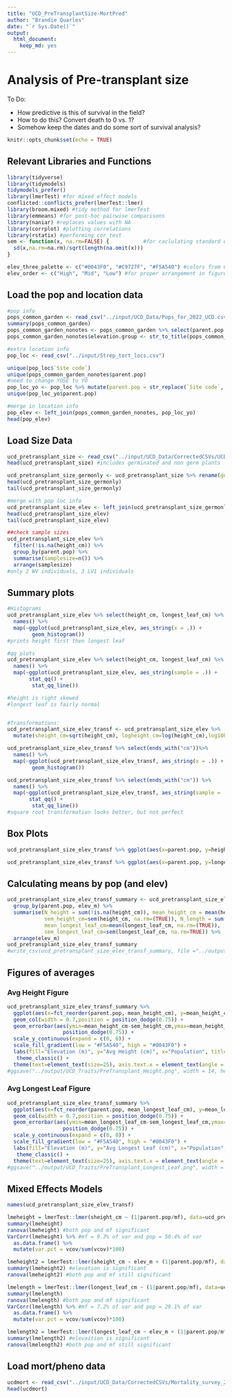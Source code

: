 ```yaml
---
title: "UCD_PreTransplantSize-MortPred"
author: "Brandie Quarles"
date: "`r Sys.Date()`"
output: 
  html_document: 
    keep_md: yes
---
```


# Analysis of Pre-transplant size

To Do:

-   How predictive is this of survival in the field?
  -   How to do this? Convert death to 0 vs. 1?
  -   Somehow keep the dates and do some sort of survival analysis?

```r
knitr::opts_chunk$set(echo = TRUE)
```

## Relevant Libraries and Functions

```r
library(tidyverse)
library(tidymodels)
tidymodels_prefer()
library(lmerTest) #for mixed effect models
conflicted::conflicts_prefer(lmerTest::lmer)
library(broom.mixed) #tidy method for lmerTest
library(emmeans) #for post-hoc pairwise comparisons 
library(naniar) #replaces values with NA
library(corrplot) #plotting correlations 
library(rstatix) #performing cor_test
sem <- function(x, na.rm=FALSE) {           #for caclulating standard error
  sd(x,na.rm=na.rm)/sqrt(length(na.omit(x)))
} 

elev_three_palette <- c("#0043F0", "#C9727F", "#F5A540") #colors from Gremer et al 2019
elev_order <- c("High", "Mid", "Low") #for proper arrangement in figures 
```

## Load the pop and location data

```r
#pop info
pops_common_garden <- read_csv("../input/UCD_Data/Pops_for_2022_UCD.csv") #pops included in common garden 
summary(pops_common_garden)
pops_common_garden_nonotes <- pops_common_garden %>% select(parent.pop:elevation.group, UCD.seed.year)
pops_common_garden_nonotes$elevation.group <- str_to_title(pops_common_garden_nonotes$elevation.group)

#extra location info 
pop_loc <- read_csv("../input/Strep_tort_locs.csv")

unique(pop_loc$`Site code`)
unique(pops_common_garden_nonotes$parent.pop)
#need to change YOSE to YO
pop_loc_yo <- pop_loc %>% mutate(parent.pop = str_replace(`Site code`, "YOSE(\\d+)", "YO\\1")) %>% select(Lat, Long, elev_m=`Elevation (m)`, parent.pop)
unique(pop_loc_yo$parent.pop)

#merge in location info
pop_elev <- left_join(pops_common_garden_nonotes, pop_loc_yo)
head(pop_elev)
```

## Load Size Data
```r
ucd_pretransplant_size <- read_csv("../input/UCD_Data/CorrectedCSVs/UCD_garden_size_measurements_20221128_corrected.csv")
head(ucd_pretransplant_size) #includes germinated and non germ plants 

ucd_pretransplant_size_germonly <- ucd_pretransplant_size %>% rename(germ = `germinated?`, height_cm = `Height (cm)`, longest_leaf_cm=`Longest leaf (cm)`) %>% filter(germ==1)
head(ucd_pretransplant_size_germonly)
tail(ucd_pretransplant_size_germonly)

#merge with pop loc info 
ucd_pretransplant_size_elev <- left_join(ucd_pretransplant_size_germonly, pop_elev)
head(ucd_pretransplant_size_elev)
tail(ucd_pretransplant_size_elev)

##check sample sizes 
ucd_pretransplant_size_elev %>% 
  filter(!is.na(height_cm)) %>% 
  group_by(parent.pop) %>% 
  summarise(samplesize=n()) %>% 
  arrange(samplesize)
#only 2 WV individuals, 3 LV1 individuals  
```

## Summary plots
```r
#Histograms
ucd_pretransplant_size_elev %>% select(height_cm, longest_leaf_cm) %>% 
  names() %>% 
  map(~ggplot(ucd_pretransplant_size_elev, aes_string(x = .)) + 
        geom_histogram())
#prints height first then longest leaf 

#qq plots 
ucd_pretransplant_size_elev %>% select(height_cm, longest_leaf_cm) %>% 
  names() %>% 
  map(~ggplot(ucd_pretransplant_size_elev, aes_string(sample = .)) + 
       stat_qq() +
        stat_qq_line())

#height is right skewed 
#longest leaf is fairly normal 


#Transformations:
ucd_pretransplant_size_elev_transf <- ucd_pretransplant_size_elev %>% 
  mutate(sheight_cm=sqrt(height_cm), logheight_cm=log(height_cm),log10height_cm=log10(height_cm))

ucd_pretransplant_size_elev_transf %>% select(ends_with("cm"))%>% 
  names() %>% 
  map(~ggplot(ucd_pretransplant_size_elev_transf, aes_string(x = .)) + 
        geom_histogram())

ucd_pretransplant_size_elev_transf %>% select(ends_with("cm")) %>% 
  names() %>% 
  map(~ggplot(ucd_pretransplant_size_elev_transf, aes_string(sample = .)) + 
       stat_qq() +
        stat_qq_line())
#square root transformation looks better, but not perfect 
```

## Box Plots
```r
ucd_pretransplant_size_elev_transf %>% ggplot(aes(x=parent.pop, y=height_cm)) + geom_boxplot()

ucd_pretransplant_size_elev_transf %>% ggplot(aes(x=parent.pop, y=longest_leaf_cm)) + geom_boxplot()
```

## Calculating means by pop (and elev)

```r
ucd_pretransplant_size_elev_transf_summary <- ucd_pretransplant_size_elev_transf %>% 
  group_by(parent.pop, elev_m) %>% 
  summarise(N_height = sum(!is.na(height_cm)), mean_height_cm = mean(height_cm,na.rm=(TRUE)), 
            sem_height_cm=sem(height_cm, na.rm=(TRUE)), N_length = sum(!is.na(longest_leaf_cm)),
            mean_longest_leaf_cm=mean(longest_leaf_cm, na.rm=(TRUE)), 
            sem_longest_leaf_cm=sem(longest_leaf_cm, na.rm=TRUE)) %>% 
  arrange(elev_m)
ucd_pretransplant_size_elev_transf_summary
#write_csv(ucd_pretransplant_size_elev_transf_summary, file ="../output/UCD_Traits/pretransplant_size_summary.csv")
```


## Figures of averages

### Avg Height Figure

```r
ucd_pretransplant_size_elev_transf_summary %>% 
  ggplot(aes(x=fct_reorder(parent.pop, mean_height_cm), y=mean_height_cm, fill=elev_m)) +
  geom_col(width = 0.7,position = position_dodge(0.75)) + 
  geom_errorbar(aes(ymin=mean_height_cm-sem_height_cm,ymax=mean_height_cm+sem_height_cm),width=.2, position = 
                  position_dodge(0.75)) +
  scale_y_continuous(expand = c(0, 0)) +
  scale_fill_gradient(low = "#F5A540", high = "#0043F0") +
  labs(fill="Elevation (m)", y="Avg Height (cm)", x="Population", title ="Pre-Transplant") +
   theme_classic() +
  theme(text=element_text(size=25), axis.text.x = element_text(angle = 45,  hjust = 1)) 
#ggsave("../output/UCD_Traits/PreTransplant_Height.png", width = 14, height = 9, units = "in")
```

### Avg Longest Leaf Figure

```r
ucd_pretransplant_size_elev_transf_summary %>% 
  ggplot(aes(x=fct_reorder(parent.pop, mean_longest_leaf_cm), y=mean_longest_leaf_cm, fill=elev_m)) +
  geom_col(width = 0.7,position = position_dodge(0.75)) + 
  geom_errorbar(aes(ymin=mean_longest_leaf_cm-sem_longest_leaf_cm,ymax=mean_longest_leaf_cm+sem_longest_leaf_cm),width=.2, position = 
                  position_dodge(0.75)) +
  scale_y_continuous(expand = c(0, 0)) +
  scale_fill_gradient(low = "#F5A540", high = "#0043F0") +
  labs(fill="Elevation (m)", y="Avg Longest Leaf (cm)", x="Population", title ="Pre-Transplant") +
   theme_classic() +
  theme(text=element_text(size=25), axis.text.x = element_text(angle = 45,  hjust = 1)) 
#ggsave("../output/UCD_Traits/PreTransplant_Longest_Leaf.png", width = 14, height = 9, units = "in")
```

## Mixed Effects Models
```r
names(ucd_pretransplant_size_elev_transf)

lmeheight = lmerTest::lmer(sheight_cm ~ (1|parent.pop/mf), data=ucd_pretransplant_size_elev_transf)
summary(lmeheight)
ranova(lmeheight) #both pop and mf significant 
VarCorr(lmeheight) %>% #mf = 9.3% of var and pop = 50.4% of var 
  as.data.frame() %>% 
  mutate(var.pct = vcov/sum(vcov)*100)

lmeheight2 = lmerTest::lmer(sheight_cm ~ elev_m + (1|parent.pop/mf), data=ucd_pretransplant_size_elev_transf)
summary(lmeheight2) #elevation is significant 
ranova(lmeheight2) #both pop and mf still significant 

lmelength = lmerTest::lmer(longest_leaf_cm ~ (1|parent.pop/mf), data=ucd_pretransplant_size_elev_transf)
summary(lmelength)
ranova(lmelength) #both pop and mf significant 
VarCorr(lmelength) %>% #mf = 7.2% of var and pop = 29.1% of var 
  as.data.frame() %>% 
  mutate(var.pct = vcov/sum(vcov)*100)

lmelength2 = lmerTest::lmer(longest_leaf_cm ~ elev_m + (1|parent.pop/mf), data=ucd_pretransplant_size_elev_transf)
summary(lmelength2) #elevaition is significant 
ranova(lmelength2) #both pop and mf still significant 
```


## Load mort/pheno data 
```r
ucdmort <- read_csv("../input/UCD_Data/CorrectedCSVs/Mortality_survey_20230508_corrected.csv")
head(ucdmort)
```

